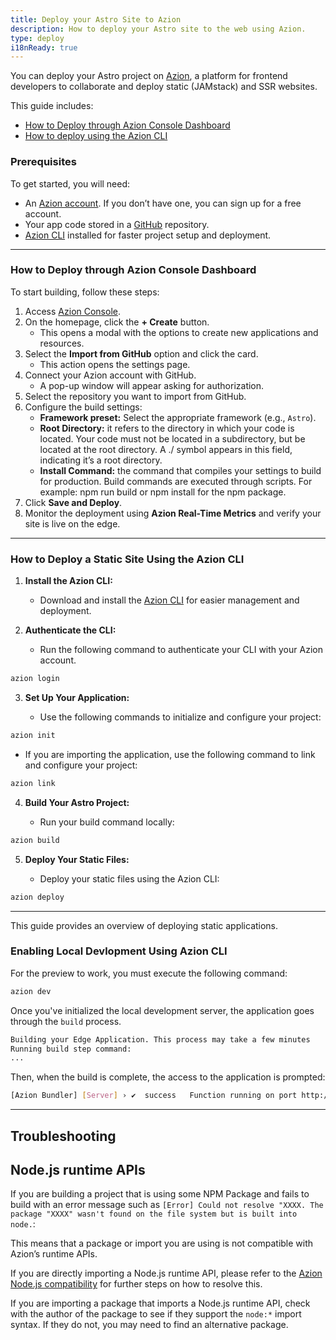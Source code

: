 ```yaml
---
title: Deploy your Astro Site to Azion
description: How to deploy your Astro site to the web using Azion.
type: deploy
i18nReady: true
---
```


You can deploy your Astro project on [Azion](https://console.azion.com/), a platform for frontend developers to collaborate and deploy static (JAMstack) and SSR websites.

This guide includes:

- [How to Deploy through Azion Console Dashboard](#how-to-deploy-a-static-site-github)
- [How to deploy using the Azion CLI](#how-to-deploy-a-site-using-azion-cli)

### Prerequisites

To get started, you will need:

- An [Azion account](https://www.azion.com/). If you don’t have one, you can sign up for a free account.  
- Your app code stored in a [GitHub](https://github.com/) repository.  
- [Azion CLI](https://www.azion.com/en/documentation/products/azion-cli/overview/) installed for faster project setup and deployment.

---

### How to Deploy through Azion Console Dashboard

To start building, follow these steps:

1. Access [Azion Console](https://console.azion.com).  
2. On the homepage, click the **\+ Create** button.  
   - This opens a modal with the options to create new applications and resources.  
3. Select the **Import from GitHub** option and click the card.  
   - This action opens the settings page.  
4. Connect your Azion account with GitHub.  
   - A pop-up window will appear asking for authorization.  
5. Select the repository you want to import from GitHub.  
6. Configure the build settings:  
   - **Framework preset:** Select the appropriate framework (e.g., `Astro`).  
   - **Root Directory:** it refers to the directory in which your code is located. Your code must not be located in a subdirectory, but be located at the root directory. A ./ symbol appears in this field, indicating it’s a root directory.  
   - **Install Command:** the command that compiles your settings to build for production. Build commands are executed through scripts. For example: npm run build or npm install for the npm package.  
7. Click **Save and Deploy**.  
8. Monitor the deployment using **Azion Real-Time Metrics** and verify your site is live on the edge.

---

### How to Deploy a Static Site Using the Azion CLI

1. **Install the Azion CLI:**  
     
   - Download and install the [Azion CLI](https://www.azion.com/en/documentation/products/azion-cli/overview/) for easier management and deployment.

2. **Authenticate the CLI:**  
     
   - Run the following command to authenticate your CLI with your Azion account.

```bash
azion login
```

3. **Set Up Your Application:**  
     
   - Use the following commands to initialize and configure your project:

```bash
azion init
```  

   - If you are importing the application, use the following command to link and configure your project:

```bash
azion link
```

4. **Build Your Astro Project:**  
     
   - Run your build command locally:

```bash
azion build
```

5. **Deploy Your Static Files:**  
     
   - Deploy your static files using the Azion CLI:

```bash
azion deploy
```

---

This guide provides an overview of deploying static applications.

### Enabling Local Devlopment Using Azion CLI

For the preview to work, you must execute the following command:

```bash
azion dev
```

Once you've initialized the local development server, the application goes through the `build` process.

```bash 
Building your Edge Application. This process may take a few minutes
Running build step command:
...
```

Then, when the build is complete, the access to the application is prompted: 

```bash
[Azion Bundler] [Server] › ✔  success   Function running on port http://localhost:3000 
```

---

## Troubleshooting


## Node.js runtime APIs

If you are building a project that is using some NPM Package and fails to build with an error message such as `[Error] Could not resolve "XXXX. The package "XXXX" wasn't found on the file system but is built into node.`:

This means that a package or import you are using is not compatible with Azion’s runtime APIs.

If you are directly importing a Node.js runtime API, please refer to the [Azion Node.js compatibility](https://www.azion.com/en/documentation/products/azion-edge-runtime/compatibility/node/) for further steps on how to resolve this.

If you are importing a package that imports a Node.js runtime API, check with the author of the package to see if they support the `node:*` import syntax. If they do not, you may need to find an alternative package.

